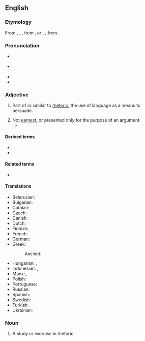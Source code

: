 ==English==
{{was wotd|2007|February|26}}

===Etymology===
From {{inh|en|enm|rethorycal}}, {{m|enm|rethoricalle}}, {{m|enm|rethorycall}}, from {{m|enm|rethorik}}, {{m|enm|rhetoric|pos=noun}} or {{der|en|la|rēthoricus}}, {{m|la|rhētoricus}}, from {{der|en|grc|ῥητορικός||concerning public speaking}}.

===Pronunciation===
* {{a|RP}} {{IPA|en|/ɹɪˈtɒɹ.ɪ.kəl/|/ɹəˈtɒɹ.ɪ.kəl/}}
* {{a|US}} {{IPA|en|/ɹɪˈtɔɹɪkəl/|/ɹəˈtɔɹɪkəl/}}
* {{audio|en|en-us-rhetorical.ogg|Audio (US)}}
* {{audio|en|en-au-rhetorical.ogg|Audio (AU)}}

===Adjective===
{{en-adj|-}}

# Part of or similar to [[rhetoric]], the use of language as a means to persuade.
#: {{ux|en|A '''rhetorical''' question is one used merely to make a point, with no response expected.}}
# Not [[earnest]], or presented only for the purpose of an argument.
#*{{quote-journal
|en
|journal=Slate
|date=2019-9-6
|author=Jordan Weissman
|url=https://slate.com/culture/2019/09/bari-weiss-how-to-fight-antisemitism-review.html
|title=How Not to Fight Anti-Semitism
|passage=Unfortunately, she has used the attack as a launch pad for a bizarre and undercooked exercise in '''rhetorical''' bothsidesism, in which she argues that American Jews should be just as worried about college students who overzealously criticize Israel as they are about the aspiring ''Einsatzgruppen'' who shoot up shuls.}}

====Derived terms====
* {{l|en|rhetorical question}}
* {{l|en|rhetorically}}

====Related terms====
* {{l|en|rhetoric}}

====Translations====
{{trans-top|part of or similar to rhetoric}}
* Belarusian: {{t|be|рытары́чны}}
* Bulgarian: {{t+|bg|риторичен}}
* Catalan: {{t|ca|retòric}}
* Czech: {{t|cs|řečnický|m}}
* Danish: {{t+|da|retorisk}}
* Dutch: {{t+|nl|retorisch}}
* Finnish: {{t+|fi|retorinen}}
* French: {{t+|fr|rhétorique}}
* German: {{t+|de|rhetorisch}}
* Greek: {{t+|el|ρητορικός}}
*: Ancient: {{t|grc|ῥητορικός}}
{{trans-mid}}
* Hungarian: {{t|hu|retorikai}}, {{t|hu|szónoklattani}}
* Indonesian: {{t+|id|retoris}}, {{t+|id|retorik}}
* Manx: {{t|gv|retrickagh}}, {{t|gv|so-loayrtagh}}
* Polish: {{t+|pl|retoryczny|m}}
* Portuguese: {{t+|pt|retórico}}
* Russian: {{t+|ru|ритори́ческий}}
* Spanish: {{t+|es|retórico}}
* Swedish: {{t+|sv|retorisk}}
* Turkish: {{t+|tr|sözbilimsel}}
* Ukrainian: {{t|uk|ритори́чний}}
{{trans-bottom}}

===Noun===
{{en-noun}}

# {{lb|en|education|dated}} A study or exercise in rhetoric.